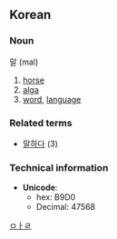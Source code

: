 ==Korean==
===Noun===
말 (mal)

# [[horse]]
# [[alga]]
# [[word]], [[language]]

===Related terms===
*[[말하다]] (3)

===Technical information===
*'''Unicode''':
**hex: B9D0
**Decimal: 47568
[[Category:Korean nouns|ㅁㅏㄹ]]